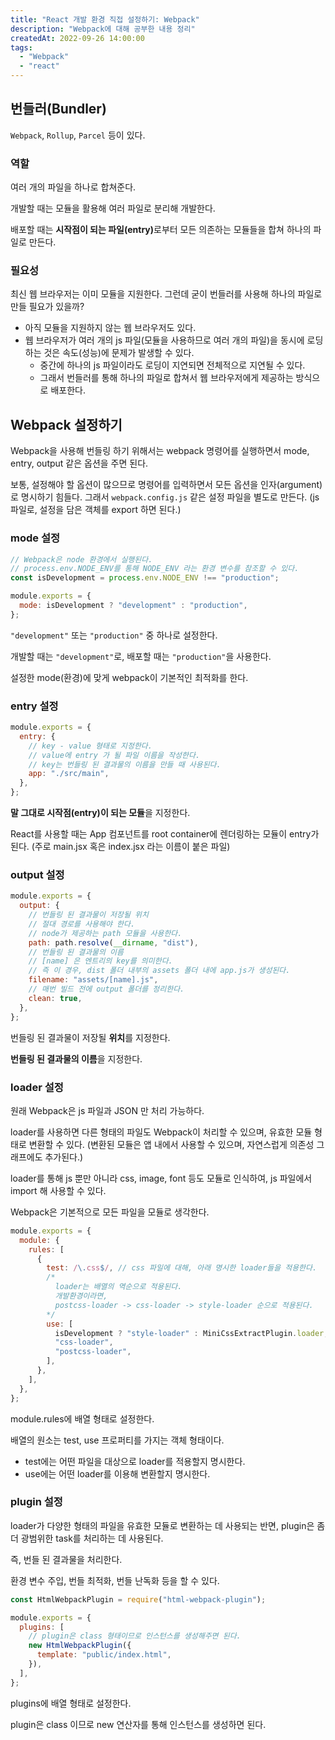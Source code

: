 ```yaml
---
title: "React 개발 환경 직접 설정하기: Webpack"
description: "Webpack에 대해 공부한 내용 정리"
createdAt: 2022-09-26 14:00:00
tags:
  - "Webpack"
  - "react"
---
```


## 번들러(Bundler)

`Webpack`, `Rollup`, `Parcel` 등이 있다.

### 역할

여러 개의 파일을 하나로 합쳐준다.

개발할 때는 모듈을 활용해 여러 파일로 분리해 개발한다.

배포할 때는 <strong>시작점이 되는 파일(entry)</strong>로부터 모든 의존하는 모듈들을 합쳐 하나의 파일로 만든다.

### 필요성

최신 웹 브라우저는 이미 모듈을 지원한다. 그런데 굳이 번들러를 사용해 하나의 파일로 만들 필요가 있을까?

- 아직 모듈을 지원하지 않는 웹 브라우저도 있다.
- 웹 브라우저가 여러 개의 js 파일(모듈을 사용하므로 여러 개의 파일)을 동시에 로딩하는 것은 속도(성능)에 문제가 발생할 수 있다.
  - 중간에 하나의 js 파일이라도 로딩이 지연되면 전체적으로 지연될 수 있다.
  - 그래서 번들러를 통해 하나의 파일로 합쳐서 웹 브라우저에게 제공하는 방식으로 배포한다.

## Webpack 설정하기

Webpack을 사용해 번들링 하기 위해서는 webpack 명령어를 실행하면서 mode, entry, output 같은 옵션을 주면 된다.

보통, 설정해야 할 옵션이 많으므로 명령어를 입력하면서 모든 옵션을 인자(argument)로 명시하기 힘들다. 그래서 `webpack.config.js` 같은 설정 파일을 별도로 만든다. (js 파일로, 설정을 담은 객체를 export 하면 된다.)

### mode 설정

```js title="webpack.config.js"
// Webpack은 node 환경에서 실행된다.
// process.env.NODE_ENV를 통해 NODE_ENV 라는 환경 변수를 참조할 수 있다.
const isDevelopment = process.env.NODE_ENV !== "production";

module.exports = {
  mode: isDevelopment ? "development" : "production",
};
```

`"development"` 또는 `"production"` 중 하나로 설정한다.

개발할 때는 `"development"`로, 배포할 때는 `"production"`을 사용한다.

설정한 mode(환경)에 맞게 webpack이 기본적인 최적화를 한다.

### entry 설정

```js title="webpack.config.js"
module.exports = {
  entry: {
    // key - value 형태로 지정한다.
    // value에 entry 가 될 파일 이름을 작성한다.
    // key는 번들링 된 결과물의 이름을 만들 때 사용된다.
    app: "./src/main",
  },
};
```

<strong>말 그대로 시작점(entry)이 되는 모듈</strong>을 지정한다.

React를 사용할 때는 App 컴포넌트를 root container에 렌더링하는 모듈이 entry가 된다. (주로 main.jsx 혹은 index.jsx 라는 이름이 붙은 파일)

### output 설정

```js title="webpack.config.js"
module.exports = {
  output: {
    // 번들링 된 결과물이 저장될 위치
    // 절대 경로를 사용해야 한다.
    // node가 제공하는 path 모듈을 사용한다.
    path: path.resolve(__dirname, "dist"),
    // 번들링 된 결과물의 이름
    // [name] 은 엔트리의 key를 의미한다.
    // 즉 이 경우, dist 폴더 내부의 assets 폴더 내에 app.js가 생성된다.
    filename: "assets/[name].js",
    // 매번 빌드 전에 output 폴더를 정리한다.
    clean: true,
  },
};
```

번들링 된 결과물이 저장될 <strong>위치</strong>를 지정한다.

<strong>번들링 된 결과물의 이름</strong>을 지정한다.

### loader 설정

원래 Webpack은 js 파일과 JSON 만 처리 가능하다.

loader를 사용하면 다른 형태의 파일도 Webpack이 처리할 수 있으며, 유효한 모듈 형태로 변환할 수 있다. (변환된 모듈은 앱 내에서 사용할 수 있으며, 자연스럽게 의존성 그래프에도 추가된다.)

loader를 통해 js 뿐만 아니라 css, image, font 등도 모듈로 인식하여, js 파일에서 import 해 사용할 수 있다.

Webpack은 기본적으로 모든 파일을 모듈로 생각한다.

```js title="webpack.config.js"
module.exports = {
  module: {
    rules: [
      {
        test: /\.css$/, // css 파일에 대해, 아래 명시한 loader들을 적용한다.
        /* 
          loader는 배열의 역순으로 적용된다.
          개발환경이라면,
          postcss-loader -> css-loader -> style-loader 순으로 적용된다.
        */
        use: [
          isDevelopment ? "style-loader" : MiniCssExtractPlugin.loader,
          "css-loader",
          "postcss-loader",
        ],
      },
    ],
  },
};
```

module.rules에 배열 형태로 설정한다.

배열의 원소는 test, use 프로퍼티를 가지는 객체 형태이다.

- test에는 어떤 파일을 대상으로 loader를 적용할지 명시한다.
- use에는 어떤 loader를 이용해 변환할지 명시한다.

### plugin 설정

loader가 다양한 형태의 파일을 유효한 모듈로 변환하는 데 사용되는 반면, plugin은 좀 더 광범위한 task를 처리하는 데 사용된다.

즉, 번들 된 결과물을 처리한다.

환경 변수 주입, 번들 최적화, 번들 난독화 등을 할 수 있다.

```js title="webpack.config.js"
const HtmlWebpackPlugin = require("html-webpack-plugin");

module.exports = {
  plugins: [
    // plugin은 class 형태이므로 인스턴스를 생성해주면 된다.
    new HtmlWebpackPlugin({
      template: "public/index.html",
    }),
  ],
};
```

plugins에 배열 형태로 설정한다.

plugin은 class 이므로 new 연산자를 통해 인스턴스를 생성하면 된다.
